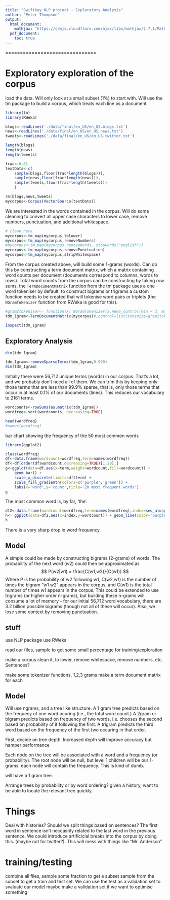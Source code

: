 ```yaml
---
title: "Swiftkey NLP project - Exploratory Analysis"
author: "Peter Thompson"
output:
  html_document:
    mathjax: "https://cdnjs.cloudflare.com/ajax/libs/mathjax/2.7.1/MathJax.js?config=TeX-AMS-MML_HTMLorMML"
  pdf_document:
    toc: true
---
```


===============================

# Exploratory exploration of the corpus

load the data. Will only look at a small subset (1%) to start with. Will use the tm package to build a corpus, which treats each line as a document.

```r

library(tm)
library(RWeka)

blogs<-readLines('./data/final/en_US/en_US.blogs.txt')
news<-readLines('./data/final/en_US/en_US.news.txt')
tweets<-readLines('./data/final/en_US/en_US.twitter.txt')

length(blogs)
length(news)
length(tweets)

frac<-0.01
textData<-c(
    sample(blogs,floor(frac*length(blogs))),
    sample(news,floor(frac*length(news))),
    sample(tweets,floor(frac*length(tweets)))
    )

rm(blogs,news,tweets)
mycorpus<-Corpus(VectorSource(textData))
```

We are interested in the words contained in the corpus. Will do some cleaning to convert all upper case characters to lower case, remove numbers, punctuation, and additional whitespace.

```r
# clean here
mycorpus<-tm_map(mycorpus,tolower)
mycorpus<-tm_map(mycorpus,removeNumbers)
#mycorpus<-tm_map(mycorpus,removeWords, stopwords("english"))
mycorpus<-tm_map(mycorpus,removePunctuation)
mycorpus<-tm_map(mycorpus,stripWhitespace)
```

From the corpus created above, will build some 1-grams (words). Can do this by constructing a term document matrix, which a matrix containing word counts per document (documents correspond to columns, words to rows). Total word counts from the corpus can be constructing by taking row sums. the ```TermDocumentMatrix``` function from the tm package uses a one word tokeniser by default, to construct bigrams or trigrams a custom function needs to be created that will tokenise word pairs or triplets (the ```NGramTokenizer``` function from RWeka is good for this).


```r
#gram2tokeniser<- function(x) NGramTokenizer(x,Weka_control(min = 3, max = 3))
tdm_1gram<-TermDocumentMatrix(mycorpus)#,control=list(tokenize=gram2tokeniser))

inspect(tdm_1gram)
```

## Exploratory Analysis

```r
dim(tdm_1gram)

tdm_1gram<-removeSparseTerms(tdm_1gram,0.999)
dim(tdm_1gram)
```

Initially there were 56,712 unique terms (words) in our corpus. That's a lot, and we probably don't need all of them. We can trim this by keeping only those terms that are less than 99.9% sparse, that is, only those terms that occur in at least 0.1% of our documents (lines). This reduces our vocabulary to 2161 terms.

```r

wordcounts<-rowSums(as.matrix(tdm_1gram))
wordfreq<-sort(wordcounts, decreasing=TRUE)

head(wordfreq)
#names(wordfreq)

```

bar chart showing the frequency of the 50 most common words
```r
library(ggplot2)
```


```r
class(wordfreq)
df<-data.frame(wordcount=wordfreq,term=names(wordfreq))
df<-df[order(df$wordcount,decreasing=TRUE)[1:20],]
g<-ggplot(data=df,aes(x=term,weight=wordcount,fill=wordcount)) + 
    geom_bar() + 
    scale_x_discrete(limits=df$term) +
    scale_fill_gradientn(colors=c('purple','green')) +
    labs(x='word',y='count',title='20 most frequent words')
g

```

The most common word is, by far, 'the'. 

```r

df2<-data.frame(wordcount=wordfreq,term=names(wordfreq),index=seq_along(wordfreq))
h<- ggplot(data=df2,aes(x=index,y=wordcount)) + geom_line(color='purple') + scale_y_log10()
h

```
There is a very sharp drop in word frequency.

## Model

A simple could be made by constructing bigrams (2-grams) of words. The probability of the next word ($w2$) could then be approximated as 
$$
P(w2|w1) = \frac{C(w1,w2)}{C(w1)}
$$
Where P is the probability of w2 following w1, C(w2,w1) is the number of times the bigram "w1 w2" appears in the corpus, and C(w1) is the total number of times w1 appears in the corpus. This could be extended to use trigrams (or higher order n-grams), but building these n-grams will consume a lot of memory - for our initial 56,712 word vocabulary, there are 3.2 billion possible bigrams (though not all of these will occur). Also, we lose some context by removing punctuation.


## stuff
use NLP package
use RWeka

read our files, sample to get some small percentage for training/exploration


make a corpus
clean it, to lower, remove whitespace, remove numbers, etc. Sentences?


make some tokenizer functions, 1,2,3 grams
make a term document matrix for each



## Model
Will use ngrams, and a tree like structure. A 1 gram tree predicts based on the frequecy of one word ocuring (i.e., the total word count.) A 2gram or bigram predicts based on frequency of two words, i.e. chooses the second based on probability of it following the first. A trigram predicts the third word based on the frequency of the first two occuring in that order.

First, decide on tree depth. Increased depth will improve accuracy but hamper performance

Each node on the tree will be associated with a word and a frequency (or probability). The root node will be null, but level 1 children will be our 1-grams: each node will contain the frequency. This is kind of dumb. 

will have a 1 gram tree.

Arrange trees by probability or by word ordering? 
given a history, want to be able to locate the relevant tree quickly. 


# Things

Deal with histories? Should we split things based on sentences? The first word in sentence isn't neccasrily related to the last word in the previous sentence. We could introduce artificicial breaks into the corpus by doing this. (maybe not for twitter?). This will mess with things like "Mr. Anderson"

# training/testing
combine all files, sample some fraction to get a subset
sample from the subset to get a train and test set. We can use the test as a validation set to svaluate our model
maybe make a validation set if we want to optimise something




